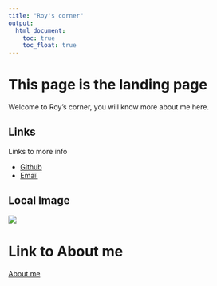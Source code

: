 ```yaml
---
title: "Roy's corner"
output: 
  html_document:
    toc: true
    toc_float: true
---
```


# This page is the landing page

Welcome to Roy's corner, you will know more about me here.

## Links
Links to more info

* [Github](https://github.com/roy189w)
* [Email](roy189w@hotmail.com)

## Local Image
![](images/corner.jpeg)

# Link to About me
[About me](about.html)